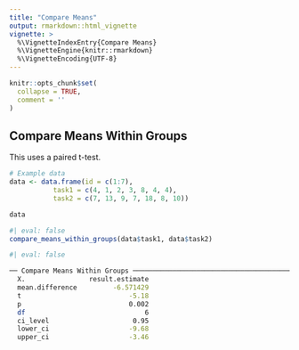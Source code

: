 ```yaml
---
title: "Compare Means"
output: rmarkdown::html_vignette
vignette: >
  %\VignetteIndexEntry{Compare Means}
  %\VignetteEngine{knitr::rmarkdown}
  %\VignetteEncoding{UTF-8}
---
```


```r
knitr::opts_chunk$set(
  collapse = TRUE,
  comment = ''
)
```

## Compare Means Within Groups

This uses a paired t-test.

```r
# Example data
data <- data.frame(id = c(1:7),
           task1 = c(4, 1, 2, 3, 8, 4, 4),
           task2 = c(7, 13, 9, 7, 18, 8, 10))

data 
```


```r
#| eval: false
compare_means_within_groups(data$task1, data$task2)
```

```bash
#| eval: false

── Compare Means Within Groups ────────────────────────────────────────────────────────────────────
  X.                result.estimate  
  mean.difference         -6.571429  
  t                           -5.18  
  p                           0.002  
  df                              6  
  ci_level                     0.95  
  lower_ci                    -9.68  
  upper_ci                    -3.46  

```

